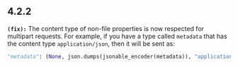 ## 4.2.2
**`(fix):`** The content type of non-file properties is now respected for multipart
requests. For example, if you have a type called `metadata` that has the
content type `application/json`, then it will be sent as:

```python
"metadata": (None, json.dumps(jsonable_encoder(metadata)), "application/json"),
```


